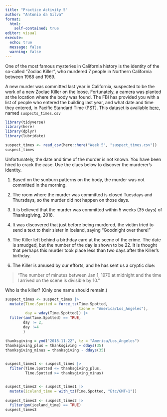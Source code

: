 ---
title: "Practice Activity 5"
author: "Antonio da Silva"
format: 
  html:
    self-contained: true
editor: visual
execute: 
  echo: true
  message: false
  warning: false
---

One of the most famous mysteries in California history is the identity of the so-called "Zodiac Killer", who murdered 7 people in Northern California between 1968 and 1969.

A new murder was committed last year in California, suspected to be the work of a new Zodiac Killer on the loose. Fortunately, a camera was planted at the location where the body was found. The FBI has provided you with a list of people who entered the building last year, and what date and time they entered, in Pacific Standard Time (PST). This dataset is available [here](https://app.box.com/s/3a37j0bvfhk9b5m48w1cqqlv3evp5dug), named `suspects_times.csv`

```{r}
library(tidyverse)
library(here)
library(dplyr)
library(lubridate)
```

```{r}
suspect_times <- read_csv(here::here("Week 5", "suspect_times.csv"))
suspect_times
```

Unfortunately, the date and time of the murder is not known. You have been hired to crack the case. Use the clues below to discover the murderer's identity.

1.  Based on the sunburn patterns on the body, the murder was not committed in the morning.

2.  The room where the murder was committed is closed Tuesdays and Thursdays, so the murder did not happen on those days.

3.  It is believed that the murder was committed within 5 weeks (35 days) of Thanksgiving, 2018.

4.  It was discovered that just before being murdered, the victim tried to send a text to their sister in Iceland, saying "Goodnight over there!"

5.  The Killer left behind a birthday card at the scene of the crime. The date is smudged, but the number of the day is shown to be 22. It is thought that perhaps this murder took place less than two days after the Killer's birthday.

6.  The Killer is amused by our efforts, and he has sent us a cryptic clue:

> "The number of minutes between Jan 1, 1970 at midnight and the time I arrived on the scene is divisible by 10."

Who is the killer? (Only one name should remain.)

```{r}
suspect_times <- suspect_times |> 
  mutate(Time.Spotted = force_tz(Time.Spotted, 
                                 tzone = "America/Los_Angeles"), 
         day = wday(Time.Spotted)) |> 
  filter(am(Time.Spotted) == TRUE,
        day != 2,
        day !=4
        )

thanksgiving = ymd("2018-11-22", tz = "America/Los_Angeles")
thanksgiving_plus = thanksgiving + ddays(35)
thanksgiving_minus = thanksgiving - ddays(35)

 
suspect_times1 <- suspect_times |> 
  filter(Time.Spotted <= thanksgiving_plus,
         Time.Spotted >= thanksgiving_minus)


suspect_times2 <- suspect_times1 |> 
  mutate(iceland_time = with_tz(Time.Spotted, "Etc/GMT+1"))
         
suspect_times3 <- suspect_times2 |> 
  filter(pm(iceland_time) == TRUE)
suspect_times3 


```
